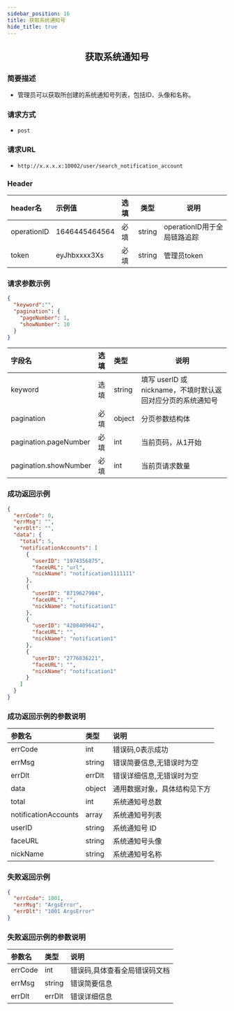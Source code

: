 ```yaml
---
sidebar_position: 16
title: 获取系统通知号
hide_title: true
---
```


<center>

## 获取系统通知号

</center>

### 简要描述
- 管理员可以获取所创建的系统通知号列表，包括ID、头像和名称。
### 请求方式
- `post`
### 请求URL
- `http://x.x.x.x:10002/user/search_notification_account`


### Header
|header名|示例值|选填|类型|说明|
|:----    |:-------    |:--- |---|------      |
|operationID|1646445464564|必填|string|operationID用于全局链路追踪|
|token|eyJhbxxxx3Xs|必填|string|管理员token|


### 请求参数示例


```json
{
  "keyword":"",
  "pagination": {
    "pageNumber": 1,
    "showNumber": 10
  }
}
```
|字段名|选填|类型|说明|
|:----    |:-------    |:--- |---|
|keyword|选填|string|填写 userID 或 nickname，不填时默认返回对应分页的系统通知号|
|pagination|必填|object|分页参数结构体|
|pagination.pageNumber|必填|int|当前页码，从1开始|
|pagination.showNumber|必填|int|当前页请求数量|

### 成功返回示例


```json
{
  "errCode": 0,
  "errMsg": "",
  "errDlt": "",
  "data": {
    "total": 5,
    "notificationAccounts": [
      {
        "userID": "1974356875",
        "faceURL": "url",
        "nickName": "notification1111111"
      },
      {
        "userID": "8719627904",
        "faceURL": "",
        "nickName": "notification1"
      },
      {
        "userID": "4208409642",
        "faceURL": "",
        "nickName": "notification1"
      },
      {
        "userID": "2776836221",
        "faceURL": "",
        "nickName": "notification1"
      }
    ]
  }
}
```
### 成功返回示例的参数说明


| 参数名      | 类型     | 说明             |
|:---------|:-------|:---------------|
| errCode  | int    | 错误码,0表示成功      |
| errMsg   | string | 错误简要信息,无错误时为空  |
| errDlt   | errDlt | 错误详细信息,无错误时为空  |
| data     | object | 通用数据对象，具体结构见下方 |
| total    | int    | 系统通知号总数        |
|notificationAccounts|array|系统通知号列表|
| userID   | string     | 系统通知号 ID|
| faceURL  | string     | 系统通知号头像|
| nickName | string    | 系统通知号名称|


### 失败返回示例


```json
{
  "errCode": 1001,
  "errMsg": "ArgsError",
  "errDlt": "1001 ArgsError"
}
```
### 失败返回示例的参数说明


|参数名|类型|说明|
|:----    |:-------    |:--- |
|errCode|int|错误码,具体查看全局错误码文档|
|errMsg|string|错误简要信息|
|errDlt|errDlt|错误详细信息|